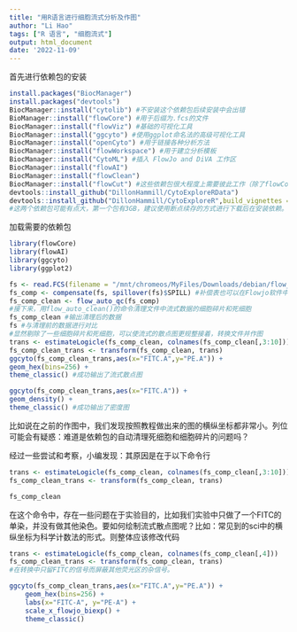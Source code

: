 ```yaml
---
title: "用R语言进行细胞流式分析及作图"
author: "Li Hao"
tags: ["R 语言", "细胞流式"]
output: html_document
date: '2022-11-09'
---
```


首先进行依赖包的安装

```r
install.packages("BiocManager")
install.packages("devtools")
BiocManager::install("cytolib") #不安装这个依赖包后续安装中会出错
BioManager::install("flowCore") #用于后缀为.fcs的文件
BiocManager::install("flowViz") #基础的可视化工具
BiocManager::install("ggcyto") #使用ggplot命名法的高级可视化工具
BiocManager::install("openCyto") #用于链接各种分析方法
BiocManager::install("flowWorkspace") #用于建立分析模板
BiocManager::install("CytoML") #插入 FlowJo and DiVA 工作区
BiocManager::install("flowAI")
BiocManager::install("flowClean")
BiocManager::install("flowCut") #这些依赖包很大程度上需要彼此工作（除了flowCore，它是“基础包”）。so文件经常会在没有人为操作的情况下互相加载。为简单起见，我们将它们全部加载。您可能需要“清理”数据。flowaAI 和 flowCut是我的推荐。其中flowClean是原始的，但被flowCut取代。因此安装以下依赖包。
devtools::install_github("DillonHammill/CytoExploreRData")
devtools::install_github("DillonHammill/CytoExploreR",build_vignettes = TRUE) #一个有趣的依赖包是CytoExploreR，它试图将 R 的强大功能与鼠标的易用性结合起来。可以可视化的进行编辑和做图。
#这两个依赖包可能有点大，第一个包有3GB，建议使用断点续存的方式进行下载后在安装依赖。整体的安装过程可能有些枯燥和耗时，需要耐心等待。
```

加载需要的依赖包

```r
library(flowCore)
library(flowAI)
library(ggcyto)
library(ggplot2)

fs <- read.FCS(filename = "/mnt/chromeos/MyFiles/Downloads/debian/flow_Cytometry/Sample/0001.FCS", alter.names=TRUE) #将需要的文件在R语言中打开
fs_comp <- compensate(fs, spillover(fs)$SPILL) #补偿表也可以在Flowjo软件中进行修改使图像更接近于真实水平
fs_comp_clean <- flow_auto_qc(fs_comp)
#接下来，用flow_auto_clean()的命令清理文件中流式数据的细胞碎片和死细胞
fs_comp_clean #输出清理后的数据
fs #与清理前的数据进行对比
#显然剔除了一些细胞碎片和死细胞，可以使流式的散点图更规整接着，转换文件并作图
trans <- estimateLogicle(fs_comp_clean, colnames(fs_comp_clean[,3:10]))
fs_comp_clean_trans <- transform(fs_comp_clean, trans)
ggcyto(fs_comp_clean_trans,aes(x="FITC.A",y="PE.A")) +
geom_hex(bins=256) +
theme_classic() #成功输出了流式散点图

ggcyto(fs_comp_clean_trans,aes(x="FITC.A")) +
geom_density() +
theme_classic() #成功输出了密度图
```

比如说在之前的作图中，我们发现按照教程做出来的图的横纵坐标都非常小。列位可能会有疑惑：难道是依赖包的自动清理死细胞和细胞碎片的问题吗？

经过一些尝试和考察，小编发现：其原因是在于以下命令行

```r
trans <- estimateLogicle(fs_comp_clean, colnames(fs_comp_clean[,3:10]))
fs_comp_clean_trans <- transform(fs_comp_clean, trans)

fs_comp_clean
```

在这个命令中，存在一些问题在于实验目的，比如我们实验中只做了一个FITC的单染，并没有做其他染色。要如何绘制流式散点图呢？比如：常见到的sci中的横纵坐标为科学计数法的形式。则整体应该修改代码

```r

trans <- estimateLogicle(fs_comp_clean, colnames(fs_comp_clean[,4]))
fs_comp_clean_trans <- transform(fs_comp_clean, trans)
#在转换中只留FITC的信号而屏蔽其他荧光区的杂信号。

ggcyto(fs_comp_clean_trans,aes(x="FITC.A",y="PE.A")) +
    geom_hex(bins=256) +
    labs(x="FITC-A", y="PE-A") +
    scale_x_flowjo_biexp() +
    theme_classic()
```
